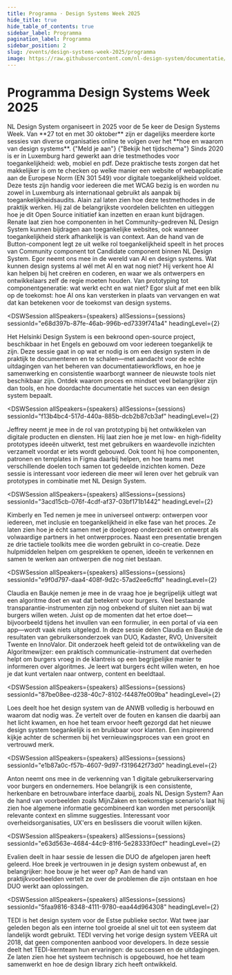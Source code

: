 ```yaml
---
title: Programma · Design Systems Week 2025
hide_title: true
hide_table_of_contents: true
sidebar_label: Programma
pagination_label: Programma
sidebar_position: 2
slug: /events/design-systems-week-2025/programma
image: https://raw.githubusercontent.com/nl-design-system/documentatie/assets/community-design-systems-week-2025.png
---
```



# Programma Design Systems Week 2025

<Paragraph lead>
  NL Design System organiseert in 2025 voor de 5e keer de Design Systems Week. Van **27 tot en met 30 oktober** zijn er
  dagelijks meerdere korte sessies van diverse organisaties online te volgen over het **hoe en waarom van design
  systems**.
</Paragraph>

<ActionGroup>
  <ButtonLink href="/events/design-systems-week/aanmelden" appearance="primary-action-button">
    {"Meld je aan"}
    <IconChevronRight />
  </ButtonLink>
  <ButtonLink href="/events/design-systems-week-2025/tijdschema" appearance="secondary-action-button">
    {"Bekijk het tijdschema"}
    <IconChevronRight />
  </ButtonLink>
</ActionGroup>

<DSWSession allSpeakers={speakers} allSessions={sessions} headingLevel={2} sessionId="02ae9c2a-f84f-4cd1-b7c0-9afe20813acb">

<Paragraph>
  Sinds 2020 is er in Luxemburg hard gewerkt aan drie testmethodes voor toegankelijkheid: web, mobiel en pdf. Deze
  praktische tests zorgen dat het makkelijker is om te checken op welke manier een website of webapplicatie aan de
  Europese Norm (EN 301 549) voor digitale toegankelijkheid voldoet. Deze tests zijn handig voor iedereen die met WCAG
  bezig is en worden nu zowel in Luxemburg als internationaal gebruikt als aanpak bij toegankelijkheidsaudits. Alain zal
  laten zien hoe deze testmethodes in de praktijk werken. Hij zal de belangrijkste voordelen belichten en uitleggen hoe
  je dit Open Source initiatief kan inzetten en eraan kunt bijdragen.
</Paragraph>

</DSWSession>

<DSWSession allSpeakers={speakers} allSessions={sessions} sessionId="bae570ae-0783-4712-9ed6-654f0bb91bab" headingLevel={2}>

<Paragraph>
  Renate laat zien hoe componenten in het Community-gedreven NL Design System kunnen bijdragen aan toegankelijke
  websites, ook wanneer toegankelijkheid sterk afhankelijk is van context. Aan de hand van de Button-component legt ze
  uit welke rol toegankelijkheid speelt in het proces van Community component tot Candidate component binnen NL Design
  System.
</Paragraph>

</DSWSession>

<DSWSession allSpeakers={speakers} allSessions={sessions} sessionId="4077d9c1-acd9-4ff5-9d2c-2b89a5e3bd08" headingLevel={2}>

<Paragraph>
  Egor neemt ons mee in de wereld van AI en design systems. Wat kunnen design systems al wél met AI en wat nog niet? Hij
  verkent hoe AI kan helpen bij het creëren en coderen, en waar we als ontwerpers en ontwikkelaars zelf de regie moeten
  houden. Van prototyping tot componentgeneratie: wat werkt echt en wat niet? Egor sluit af met een blik op de toekomst:
  hoe AI ons kan versterken in plaats van vervangen en wat dat kan betekenen voor de toekomst van design systems.
</Paragraph>

</DSWSession>

<DSWSession
  allSpeakers={speakers}
  allSessions={sessions}
  sessionId="e68d397b-87fe-46ab-996b-ed7339f741a4"
  headingLevel={2}
>
  <Paragraph>
    Het Helsinki Design System is een bekroond open-source project, beschikbaar in het Engels en gebouwd om voor
    iedereen toegankelijk te zijn. Deze sessie gaat in op wat er nodig is om een design system in de praktijk te
    documenteren en te schalen—met aandacht voor de echte uitdagingen van het beheren van documentatieworkflows, en hoe
    je samenwerking en consistentie waarborgt wanneer de nieuwste tools niet beschikbaar zijn. Ontdek waarom proces en
    mindset veel belangrijker zijn dan tools, en hoe doordachte documentatie het succes van een design system bepaalt.
  </Paragraph>
</DSWSession>

<DSWSession
  allSpeakers={speakers}
  allSessions={sessions}
  sessionId="f13b4bc4-517d-440a-885b-dcb2b87cb3af"
  headingLevel={2}
>
  <Paragraph>
    Jeffrey neemt je mee in de rol van prototyping bij het ontwikkelen van digitale producten en diensten. Hij laat zien
    hoe je met low- en high-fidelity prototypes ideeën uitwerkt, test met gebruikers en waardevolle inzichten verzamelt
    voordat er iets wordt gebouwd. Ook toont hij hoe componenten, patronen en templates in Figma daarbij helpen, en hoe
    teams met verschillende doelen toch samen tot gedeelde inzichten komen. Deze sessie is interessant voor iedereen die
    meer wil leren over het gebruik van prototypes in combinatie met NL Design System.
  </Paragraph>
</DSWSession>

<DSWSession
  allSpeakers={speakers}
  allSessions={sessions}
  sessionId="3acd15cb-076f-4cdf-af37-03bf171b1442"
  headingLevel={2}
>
  <Paragraph>
    Kimberly en Ted nemen je mee in universeel ontwerp: ontwerpen voor iedereen, met inclusie en toegankelijkheid in
    elke fase van het proces. Ze laten zien hoe je écht samen met je doelgroep onderzoekt en ontwerpt als volwaardige
    partners in het ontwerpproces. Naast een presentatie brengen ze drie tactiele toolkits mee die worden gebruikt in
    co-creatie. Deze hulpmiddelen helpen om gesprekken te openen, ideeën te verkennen en samen te werken aan ontwerpen
    die nog niet bestaan.
  </Paragraph>
</DSWSession>

<DSWSession
  allSpeakers={speakers}
  allSessions={sessions}
  sessionId="e9f0d797-daa4-408f-9d2c-57ad2ee6cffd"
  headingLevel={2}
>
  <Paragraph>
    Claudia en Baukje nemen je mee in de vraag hoe je begrijpelijk uitlegt wat een algoritme doet en wat dat betekent
    voor burgers. Veel bestaande transparantie-instrumenten zijn nog onbekend of sluiten niet aan bij wat burgers willen
    weten. Juist op de momenten dat het ertoe doet—bijvoorbeeld tijdens het invullen van een formulier, in een portal of
    via een app—wordt vaak niets uitgelegd.
  </Paragraph>
  <Paragraph>
    In deze sessie delen Claudia en Baukje de resultaten van gebruikersonderzoek van DUO, Kadaster, RVO, Universiteit
    Twente en InnoValor. Dit onderzoek heeft geleid tot de ontwikkeling van de Algoritmewijzer: een praktisch
    communicatie-instrument dat overheden helpt om burgers vroeg in de klantreis op een begrijpelijke manier te
    informeren over algoritmes. Je leert wat burgers écht willen weten, en hoe je dat kunt vertalen naar ontwerp,
    content en beeldtaal.
  </Paragraph>
</DSWSession>

<DSWSession
  allSpeakers={speakers}
  allSessions={sessions}
  sessionId="87be08ee-d238-40c7-8102-f4487fe009ba"
  headingLevel={2}
>
  <Paragraph>
    Loes deelt hoe het design system van de ANWB volledig is herbouwd en waarom dat nodig was. Ze vertelt over de fouten
    en kansen die daarbij aan het licht kwamen, en hoe het team ervoor heeft gezorgd dat het nieuwe design system
    toegankelijk is en bruikbaar voor klanten. Een inspirerend kijkje achter de schermen bij het vernieuwingsproces van
    een groot en vertrouwd merk.
  </Paragraph>
</DSWSession>

<DSWSession
  allSpeakers={speakers}
  allSessions={sessions}
  sessionId="e1b87a0c-f57b-4607-9d97-f319642f73d0"
  headingLevel={2}
>
  <Paragraph>
    Anton neemt ons mee in de verkenning van 1 digitale gebruikerservaring voor burgers en ondernemers. Hoe belangrijk
    is een consistente, herkenbare en betrouwbare interface daarbij, zoals NL Design System? Aan de hand van voorbeelden
    zoals MijnZaken en toekomstige scenario's laat hij zien hoe algemene informatie gecombineerd kan worden met
    persoonlijk relevante context en slimme suggesties. Interessant voor overheidsorganisaties, UX'ers en beslissers die
    vooruit willen kijken.
  </Paragraph>
</DSWSession>

<DSWSession
  allSpeakers={speakers}
  allSessions={sessions}
  sessionId="e63d563e-4684-44c9-81f6-5e28333f0ecf"
  headingLevel={2}
>
  <Paragraph>
    Evalien deelt in haar sessie de lessen die DUO de afgelopen jaren heeft geleerd. Hoe breek je vertrouwen in je
    design system onbewust af, en belangrijker: hoe bouw je het weer op? Aan de hand van praktijkvoorbeelden vertelt ze
    over de problemen die zijn ontstaan en hoe DUO werkt aan oplossingen.
  </Paragraph>
</DSWSession>

<DSWSession
  allSpeakers={speakers}
  allSessions={sessions}
  sessionId="5faa9816-8348-4111-9780-eaa44d964308"
  headingLevel={2}
>
  <Paragraph>
    TEDI is het design system voor de Estse publieke sector. Wat twee jaar geleden begon als een interne tool groeide al
    snel uit tot een systeem dat landelijk wordt gebruikt. TEDI verving het vorige design system VEERA uit 2018, dat
    geen componenten aanbood voor developers. In deze sessie deelt het TEDI-kernteam hun ervaringen: de successen en de
    uitdagingen. Ze laten zien hoe het systeem technisch is opgebouwd, hoe het team samenwerkt en hoe de design library
    zich heeft ontwikkeld.
  </Paragraph>
</DSWSession>
